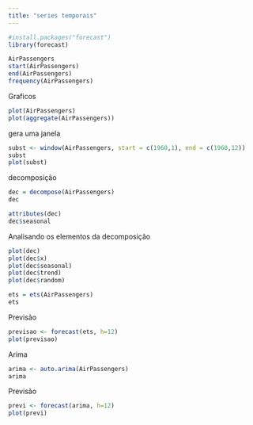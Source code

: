 ```yaml
---
title: "series temporais"
---
```


```r
#install.packages("forecast")
library(forecast)
```
```r
AirPassengers
start(AirPassengers)
end(AirPassengers)
frequency(AirPassengers)
```

Graficos

```r
plot(AirPassengers)
plot(aggregate(AirPassengers))
```

gera uma janela

```r
subst <- window(AirPassengers, start = c(1960,1), end = c(1960,12))
subst
plot(subst)
```

decomposição

```r
dec = decompose(AirPassengers)
dec
```

```r
attributes(dec)
dec$seasonal
```

Analisando os elementos da decomposição

```r
plot(dec)
plot(dec$x)
plot(dec$seasonal)
plot(dec$trend)
plot(dec$random)
```

```r
ets = ets(AirPassengers)
ets
```

Previsão

```r
previsao <- forecast(ets, h=12)
plot(previsao)
```

Arima

```r
arima <- auto.arima(AirPassengers)
arima
```

Previsão

```r
previ <- forecast(arima, h=12)
plot(previ)
```